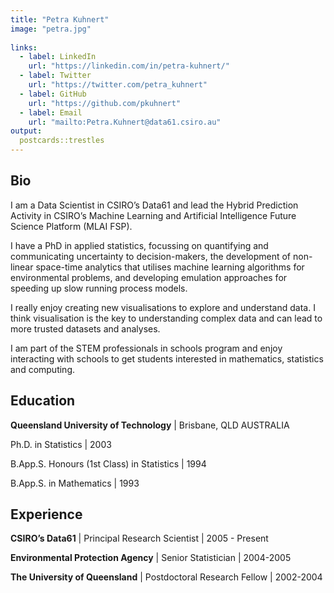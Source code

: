 ```yaml
---
title: "Petra Kuhnert"
image: "petra.jpg"
 
links:
  - label: LinkedIn
    url: "https://linkedin.com/in/petra-kuhnert/"
  - label: Twitter
    url: "https://twitter.com/petra_kuhnert"
  - label: GitHub
    url: "https://github.com/pkuhnert"
  - label: Email
    url: "mailto:Petra.Kuhnert@data61.csiro.au"
output:
  postcards::trestles
---
```

  

## Bio
  
I am a Data Scientist in CSIRO's Data61 and lead the Hybrid Prediction Activity in CSIRO's Machine Learning and Artificial Intelligence Future Science Platform (MLAI FSP). 

I have a PhD in applied statistics, focussing on quantifying and communicating uncertainty to decision-makers, the development of non-linear space-time analytics that utilises machine learning algorithms for environmental problems, and developing emulation approaches for speeding up slow running process models.

I really enjoy creating new visualisations to explore and understand data. I think visualisation is the key to understanding complex data and can lead to more trusted datasets and analyses.

I am part of the STEM professionals in schools program and enjoy interacting with schools to get students interested in mathematics, statistics and computing. 

## Education

**Queensland University of Technology** | Brisbane, QLD AUSTRALIA

Ph.D. in Statistics | 2003

B.App.S. Honours (1st Class) in Statistics | 1994

B.App.S. in Mathematics | 1993

## Experience

**CSIRO's Data61** | Principal Research Scientist | 2005 - Present

**Environmental Protection Agency** | Senior Statistician | 2004-2005

**The University of Queensland** | Postdoctoral Research Fellow | 2002-2004